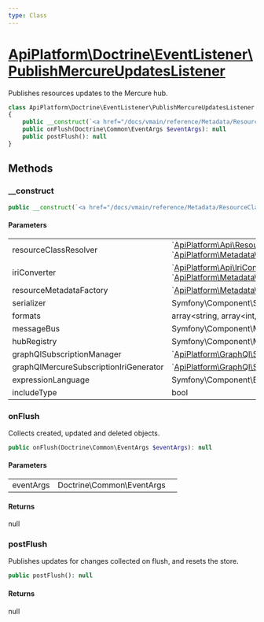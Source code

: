 ```yaml
---
type: Class
---
```


# [ApiPlatform\Doctrine\EventListener\PublishMercureUpdatesListener](/docs/vmain/reference/Doctrine/EventListener/PublishMercureUpdatesListener)

Publishes resources updates to the Mercure hub.


```php
class ApiPlatform\Doctrine\EventListener\PublishMercureUpdatesListener
{
    public __construct(`<a href="/docs/vmain/reference/Metadata/ResourceClassResolverInterface">ApiPlatform\Api\ResourceClassResolverInterface</a>`|`<a href="/docs/vmain/reference/Metadata/ResourceClassResolverInterface">ApiPlatform\Metadata\ResourceClassResolverInterface</a>` $resourceClassResolver, `<a href="/docs/vmain/reference/Metadata/IriConverterInterface">ApiPlatform\Api\IriConverterInterface</a>`|`<a href="/docs/vmain/reference/Metadata/IriConverterInterface">ApiPlatform\Metadata\IriConverterInterface</a>` $iriConverter, `<a href="/docs/vmain/reference/Metadata/Resource/Factory/ResourceMetadataCollectionFactoryInterface">ApiPlatform\Metadata\Resource\Factory\ResourceMetadataCollectionFactoryInterface</a>` $resourceMetadataFactory, Symfony\Component\Serializer\SerializerInterface $serializer, array<string, array<int, string>|string> $formats, null|Symfony\Component\Messenger\MessageBusInterface $messageBus, null|Symfony\Component\Mercure\HubRegistry $hubRegistry, null|`<a href="/docs/vmain/reference/GraphQl/Subscription/SubscriptionManagerInterface">ApiPlatform\GraphQl\Subscription\SubscriptionManagerInterface</a>` $graphQlSubscriptionManager, null|`<a href="/docs/vmain/reference/GraphQl/Subscription/MercureSubscriptionIriGeneratorInterface">ApiPlatform\GraphQl\Subscription\MercureSubscriptionIriGeneratorInterface</a>` $graphQlMercureSubscriptionIriGenerator, null|Symfony\Component\ExpressionLanguage\ExpressionLanguage $expressionLanguage, bool $includeType)
    public onFlush(Doctrine\Common\EventArgs $eventArgs): null
    public postFlush(): null
}
```
## Methods

### __construct



```php
public __construct(`<a href="/docs/vmain/reference/Metadata/ResourceClassResolverInterface">ApiPlatform\Api\ResourceClassResolverInterface</a>`|`<a href="/docs/vmain/reference/Metadata/ResourceClassResolverInterface">ApiPlatform\Metadata\ResourceClassResolverInterface</a>` $resourceClassResolver, `<a href="/docs/vmain/reference/Metadata/IriConverterInterface">ApiPlatform\Api\IriConverterInterface</a>`|`<a href="/docs/vmain/reference/Metadata/IriConverterInterface">ApiPlatform\Metadata\IriConverterInterface</a>` $iriConverter, `<a href="/docs/vmain/reference/Metadata/Resource/Factory/ResourceMetadataCollectionFactoryInterface">ApiPlatform\Metadata\Resource\Factory\ResourceMetadataCollectionFactoryInterface</a>` $resourceMetadataFactory, Symfony\Component\Serializer\SerializerInterface $serializer, array<string, array<int, string>|string> $formats, null|Symfony\Component\Messenger\MessageBusInterface $messageBus, null|Symfony\Component\Mercure\HubRegistry $hubRegistry, null|`<a href="/docs/vmain/reference/GraphQl/Subscription/SubscriptionManagerInterface">ApiPlatform\GraphQl\Subscription\SubscriptionManagerInterface</a>` $graphQlSubscriptionManager, null|`<a href="/docs/vmain/reference/GraphQl/Subscription/MercureSubscriptionIriGeneratorInterface">ApiPlatform\GraphQl\Subscription\MercureSubscriptionIriGeneratorInterface</a>` $graphQlMercureSubscriptionIriGenerator, null|Symfony\Component\ExpressionLanguage\ExpressionLanguage $expressionLanguage, bool $includeType)
```

#### Parameters

<table><tbody>
<tr><td>resourceClassResolver</td><td>`<a href="/docs/vmain/reference/Metadata/ResourceClassResolverInterface">ApiPlatform\Api\ResourceClassResolverInterface</a>`<br />`<a href="/docs/vmain/reference/Metadata/ResourceClassResolverInterface">ApiPlatform\Metadata\ResourceClassResolverInterface</a>`</td><td></td></tr><tr><td>iriConverter</td><td>`<a href="/docs/vmain/reference/Metadata/IriConverterInterface">ApiPlatform\Api\IriConverterInterface</a>`<br />`<a href="/docs/vmain/reference/Metadata/IriConverterInterface">ApiPlatform\Metadata\IriConverterInterface</a>`</td><td></td></tr><tr><td>resourceMetadataFactory</td><td>`<a href="/docs/vmain/reference/Metadata/Resource/Factory/ResourceMetadataCollectionFactoryInterface">ApiPlatform\Metadata\Resource\Factory\ResourceMetadataCollectionFactoryInterface</a>`</td><td></td></tr><tr><td>serializer</td><td>Symfony\Component\Serializer\SerializerInterface</td><td></td></tr><tr><td>formats</td><td>array&lt;string, array&lt;int, string&gt;
string&gt;</td><td></td></tr><tr><td>messageBus</td><td>Symfony\Component\Messenger\MessageBusInterface</td><td></td></tr><tr><td>hubRegistry</td><td>Symfony\Component\Mercure\HubRegistry</td><td></td></tr><tr><td>graphQlSubscriptionManager</td><td>`<a href="/docs/vmain/reference/GraphQl/Subscription/SubscriptionManagerInterface">ApiPlatform\GraphQl\Subscription\SubscriptionManagerInterface</a>`</td><td></td></tr><tr><td>graphQlMercureSubscriptionIriGenerator</td><td>`<a href="/docs/vmain/reference/GraphQl/Subscription/MercureSubscriptionIriGeneratorInterface">ApiPlatform\GraphQl\Subscription\MercureSubscriptionIriGeneratorInterface</a>`</td><td></td></tr><tr><td>expressionLanguage</td><td>Symfony\Component\ExpressionLanguage\ExpressionLanguage</td><td></td></tr><tr><td>includeType</td><td>bool</td><td></td></tr>
</tbody>
</table>

### onFlush

Collects created, updated and deleted objects.

```php
public onFlush(Doctrine\Common\EventArgs $eventArgs): null
```

#### Parameters

<table><tbody>
<tr><td>eventArgs</td><td>Doctrine\Common\EventArgs</td><td></td></tr>
</tbody>
</table>

#### Returns

null

### postFlush

Publishes updates for changes collected on flush, and resets the store.

```php
public postFlush(): null
```

#### Returns

null
